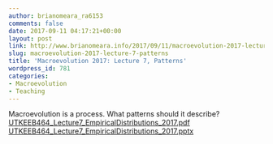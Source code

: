 ```yaml
---
author: brianomeara_ra6153
comments: false
date: 2017-09-11 04:17:21+00:00
layout: post
link: http://www.brianomeara.info/2017/09/11/macroevolution-2017-lecture-7-patterns/
slug: macroevolution-2017-lecture-7-patterns
title: 'Macroevolution 2017: Lecture 7, Patterns'
wordpress_id: 781
categories:
- Macroevolution
- Teaching
---
```


Macroevolution is a process.
What patterns should it describe?
[UTKEEB464_Lecture7_EmpiricalDistributions_2017.pdf](http://brianomeara.info/wordpress_beta/wp-content/uploads/2017/09/UTKEEB464_Lecture7_EmpiricalDistributions_2017.pdf) [UTKEEB464_Lecture7_EmpiricalDistributions_2017.pptx](http://brianomeara.info/wordpress_beta/wp-content/uploads/2017/09/UTKEEB464_Lecture7_EmpiricalDistributions_2017.pptx)

